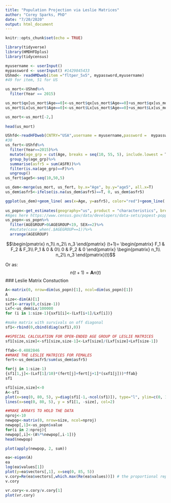 ```yaml
---
title: "Population Projection via Leslie Matrices"
author: "Corey Sparks, PhD"
date: "7/20/2020"
output: html_document
---
```


```r
knitr::opts_chunk$set(echo = TRUE)
```

```r
library(tidyverse)
library(HMDHFDplus)
library(tidycensus)
```


```r
myusername <- userInput()
mypassword <- userInput() #1429845433
UShmd<- readHMDweb(item ="fltper_5x5", mypassword,myusername)
#49 for item, 51 for US

us_mort<-UShmd%>%
  filter(Year == 2015)

us_mort$qx[us_mort$Age==0]<-us_mort$qx[us_mort$Age==0]+us_mort$qx[us_mort$Age==1]
us_mort$Lx[us_mort$Age==0]<-us_mort$Lx[us_mort$Age==0]+us_mort$Lx[us_mort$Age==1]

us_mort<-us_mort[-2,]
  
head(us_mort)

UShfd<-readHFDweb(CNTRY="USA",username = myusername,password =  mypassword)
#30
us_fert<-UShfd%>%
  filter(Year==2015)%>%
  mutate(age_grp = cut(Age, breaks = seq(10, 55, 5), include.lowest = T))%>%
  group_by(age_grp)%>%
  summarise(asfr5 = sum(ASFR))%>%
  filter(is.na(age_grp)==F)%>%
  ungroup()
us_fert$age5<-seq(10,50,5)

us_dem<-merge(us_mort, us_fert, by.x="Age", by.y="age5", all.x=T)
us_dem$asfr5<-ifelse(is.na(us_dem$asfr5)==T, 0, us_dem$asfr5)

ggplot(us_dem)+geom_line( aes(x=Age, y=asfr5), color="red")+geom_line( aes(x=Age, y=qx), color="blue")+xlim(0, 110)+ylab("Rate")+xlab("Age")+theme_minimal()
  
us_popn<-get_estimates(geography="us", product = "characteristics", breakdown = c("AGE", "SEX"), year = 2015)
#Ages here https://www.census.gov/data/developers/data-sets/popest-popproj/popest/popest-vars.html
us_popn<-us_popn%>%
  filter(AGEGROUP>0&AGEGROUP<19, SEX==2)%>%
  #mutate(case_when(.$AGEGROUP==1))%>%
  arrange(AGEGROUP)
```

$$\begin{pmatrix}
n_1\\ 
n_2\\ 
n_3
\end{pmatrix} (t+1)=  
\begin{pmatrix}
F_1 & F_2 & F_3\\ 
P_1 & 0 & 0\\ 
0 & P_2 & 0
\end{pmatrix}
\begin{pmatrix}
n_1\\ 
n_2\\ 
n_3
\end{pmatrix}(t)$$


Or as:
$$n(t+1) = \mathbf{A} n(t)$$
### Leslie Matrix Constuction
```r

A<-matrix(0, nrow=dim(us_popn)[1], ncol=dim(us_popn)[1])
A
size<-dim(A)[1]
sxf1<-array(0,c(size-1))
Lxf<-us_dem$Lx/100000
for (i in 1:size-1){sxf1[i]<-(Lxf[i+1]/Lxf[i])}

#make matrix with survivals on off diagonal
sf1<-rbind(0,cbind(diag(sxf1),0))

##SPECIAL CALCULATION FOR OPEN-ENDED AGE GROUP OF LESLIE MATRICES
sf1[size,size]<-sf1[size,size-1]<-Lxf[size]/(Lxf[size]+Lxf[size-1])

ffab<-0.4882846
##MAKE THE LESLIE MATRICES FOR FEMALES
fert<-us_dem$asfr5/sum(us_dem$asfr5)

for(j in 1:size-1)
{sf1[1,j]<-(Lxf[1]/10)*(fert[j]+fert[j+1]*(sxf1[j]))*ffab}
sf1

sf1[size,size]<-0
A<-sf1
plot(x=seq(0, 80, 5), y=diag(sf1[-1,-ncol(sf1)]), type="l", ylim=c(0, 1), ylab="Rate", xlab="Age")
lines(x=seq(0, 80, 5), y = sf1[1, -size], col=2)
```

```r
##MAKE ARRAYS TO HOLD THE DATA
nproj<-10
newpop<-matrix(0, nrow=size, ncol=nproj)
newpop[,1]<-us_popn$value
for(i in 2:nproj){
newpop[,i]<-(A%*%newpop[,i-1])}
head(newpop)

plot(apply(newpop, 2, sum))
```

```r
ea<-eigen(A)
ea
log(ea$values[1])
plot(y=ea$vectors[,1], x=seq(0, 85, 5))
v.cory=Re(ea$vectors[,which.max(Re(ea$values))]) # the proportional reproductive value is ok!
v.cory

vr.cory<-v.cory/v.cory[1]
plot(vr.cory)
```

